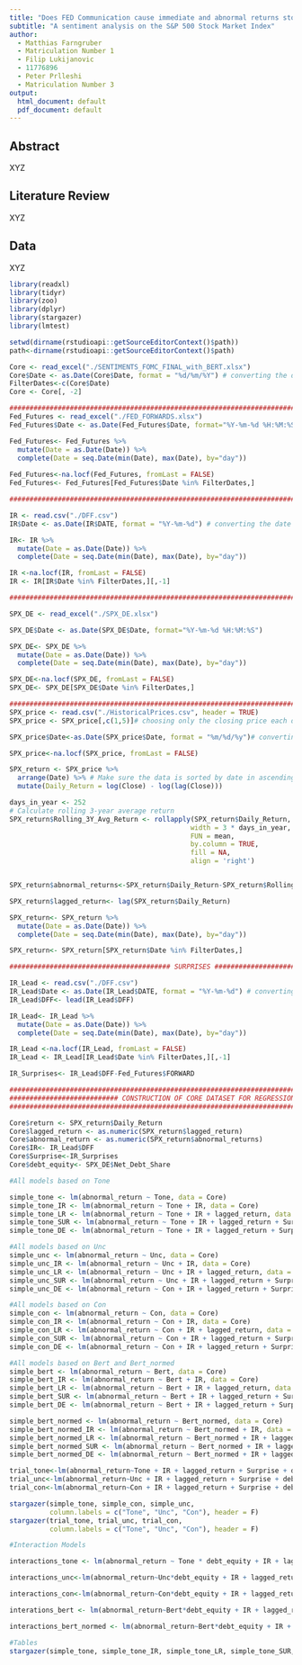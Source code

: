 ```yaml
---
title: "Does FED Communication cause immediate and abnormal returns stock market?"
subtitle: "A sentiment analysis on the S&P 500 Stock Market Index"
author:
  - Matthias Farngruber
  - Matriculation Number 1
  - Filip Lukijanovic
  - 11776896
  - Peter Prlleshi
  - Matriculation Number 3
output:
  html_document: default
  pdf_document: default
---
```


## Abstract {#sec-abstract}

XYZ

## Literature Review {#sec-literature-review}

XYZ

## Data {#sec-data}

XYZ

```r
library(readxl)
library(tidyr)
library(zoo)
library(dplyr)
library(stargazer)
library(lmtest)
```

```r

setwd(dirname(rstudioapi::getSourceEditorContext()$path))
path<-dirname(rstudioapi::getSourceEditorContext()$path)

Core <- read_excel("./SENTIMENTS_FOMC_FINAL_with_BERT.xlsx")
Core$Date <- as.Date(Core$Date, format = "%d/%m/%Y") # converting the date column
FilterDates<-c(Core$Date)
Core <- Core[, -2]

#################################################################################
Fed_Futures <- read_excel("./FED_FORWARDS.xlsx")
Fed_Futures$Date <- as.Date(Fed_Futures$Date, format="%Y-%m-%d %H:%M:%S")

Fed_Futures<- Fed_Futures %>% 
  mutate(Date = as.Date(Date)) %>%  
  complete(Date = seq.Date(min(Date), max(Date), by="day"))
      
Fed_Futures<-na.locf(Fed_Futures, fromLast = FALSE)
Fed_Futures<- Fed_Futures[Fed_Futures$Date %in% FilterDates,]

#####################################################################################

IR <- read.csv("./DFF.csv")
IR$Date <- as.Date(IR$DATE, format = "%Y-%m-%d") # converting the date column

IR<- IR %>% 
  mutate(Date = as.Date(Date)) %>%  
  complete(Date = seq.Date(min(Date), max(Date), by="day"))

IR <-na.locf(IR, fromLast = FALSE)
IR <- IR[IR$Date %in% FilterDates,][,-1]

#########################################################################

SPX_DE <- read_excel("./SPX_DE.xlsx")

SPX_DE$Date <- as.Date(SPX_DE$Date, format="%Y-%m-%d %H:%M:%S")

SPX_DE<- SPX_DE %>% 
  mutate(Date = as.Date(Date)) %>%  
  complete(Date = seq.Date(min(Date), max(Date), by="day"))

SPX_DE<-na.locf(SPX_DE, fromLast = FALSE)
SPX_DE<- SPX_DE[SPX_DE$Date %in% FilterDates,]

##################################################################################
SPX_price <- read.csv("./HistoricalPrices.csv", header = TRUE)
SPX_price <- SPX_price[,c(1,5)]# choosing only the closing price each day

SPX_price$Date<-as.Date(SPX_price$Date, format = "%m/%d/%y")# converting the date column

SPX_price<-na.locf(SPX_price, fromLast = FALSE)

SPX_return <- SPX_price %>%
  arrange(Date) %>% # Make sure the data is sorted by date in ascending order
  mutate(Daily_Return = log(Close) - log(lag(Close))) 

days_in_year <- 252
# Calculate rolling 3-year average return
SPX_return$Rolling_3Y_Avg_Return <- rollapply(SPX_return$Daily_Return, 
                                             width = 3 * days_in_year, 
                                             FUN = mean, 
                                             by.column = TRUE, 
                                             fill = NA, 
                                             align = 'right')


SPX_return$abnormal_returns<-SPX_return$Daily_Return-SPX_return$Rolling_3Y_Avg_Return

SPX_return$lagged_return<- lag(SPX_return$Daily_Return)

SPX_return<- SPX_return %>% 
  mutate(Date = as.Date(Date)) %>%  
  complete(Date = seq.Date(min(Date), max(Date), by="day"))

SPX_return<- SPX_return[SPX_return$Date %in% FilterDates,]

######################################## SURPRISES ###########################

IR_Lead <- read.csv("./DFF.csv")
IR_Lead$Date <- as.Date(IR_Lead$DATE, format = "%Y-%m-%d") # converting the date column
IR_Lead$DFF<- lead(IR_Lead$DFF)

IR_Lead<- IR_Lead %>% 
  mutate(Date = as.Date(Date)) %>%  
  complete(Date = seq.Date(min(Date), max(Date), by="day"))

IR_Lead <-na.locf(IR_Lead, fromLast = FALSE)
IR_Lead <- IR_Lead[IR_Lead$Date %in% FilterDates,][,-1]

IR_Surprises<- IR_Lead$DFF-Fed_Futures$FORWARD

######################################################################################
########################### CONSTRUCTION OF CORE DATASET FOR REGRESSIONS #############
######################################################################################

Core$return <- SPX_return$Daily_Return
Core$lagged_return <- as.numeric(SPX_return$lagged_return)
Core$abnormal_return <- as.numeric(SPX_return$abnormal_returns)
Core$IR<- IR_Lead$DFF
Core$Surprise<-IR_Surprises
Core$debt_equity<- SPX_DE$Net_Debt_Share
```

```r
#All models based on Tone

simple_tone <- lm(abnormal_return ~ Tone, data = Core)
simple_tone_IR <- lm(abnormal_return ~ Tone + IR, data = Core)
simple_tone_LR <- lm(abnormal_return ~ Tone + IR + lagged_return, data = Core)
simple_tone_SUR <- lm(abnormal_return ~ Tone + IR + lagged_return + Surprise, data = Core)
simple_tone_DE <- lm(abnormal_return ~ Tone + IR + lagged_return + Surprise + debt_equity, data = Core)
```

```r
#All models based on Unc
simple_unc <- lm(abnormal_return ~ Unc, data = Core)
simple_unc_IR <- lm(abnormal_return ~ Unc + IR, data = Core)
simple_unc_LR <- lm(abnormal_return ~ Unc + IR + lagged_return, data = Core)
simple_unc_SUR <- lm(abnormal_return ~ Unc + IR + lagged_return + Surprise, data = Core)
simple_unc_DE <- lm(abnormal_return ~ Con + IR + lagged_return + Surprise + debt_equity, data = Core)
```

```r
#All models based on Con
simple_con <- lm(abnormal_return ~ Con, data = Core)
simple_con_IR <- lm(abnormal_return ~ Con + IR, data = Core)
simple_con_LR <- lm(abnormal_return ~ Con + IR + lagged_return, data = Core)
simple_con_SUR <- lm(abnormal_return ~ Con + IR + lagged_return + Surprise, data = Core)
simple_con_DE <- lm(abnormal_return ~ Con + IR + lagged_return + Surprise + debt_equity, data = Core)
```

```r
#All models based on Bert and Bert_normed
simple_bert <- lm(abnormal_return ~ Bert, data = Core)
simple_bert_IR <- lm(abnormal_return ~ Bert + IR, data = Core)
simple_bert_LR <- lm(abnormal_return ~ Bert + IR + lagged_return, data = Core)
simple_bert_SUR <- lm(abnormal_return ~ Bert + IR + lagged_return + Surprise, data = Core)
simple_bert_DE <- lm(abnormal_return ~ Bert + IR + lagged_return + Surprise + debt_equity, data = Core)

simple_bert_normed <- lm(abnormal_return ~ Bert_normed, data = Core)
simple_bert_normed_IR <- lm(abnormal_return ~ Bert_normed + IR, data = Core)
simple_bert_normed_LR <- lm(abnormal_return ~ Bert_normed + IR + lagged_return, data = Core)
simple_bert_normed_SUR <- lm(abnormal_return ~ Bert_normed + IR + lagged_return + Surprise, data = Core)
simple_bert_normed_DE <- lm(abnormal_return ~ Bert_normed + IR + lagged_return + Surprise + debt_equity, data = Core)
```

```r

trial_tone<-lm(abnormal_return~Tone + IR + lagged_return + Surprise + debt_equity, data=Core)
trial_unc<-lm(abnormal_return~Unc + IR + lagged_return + Surprise + debt_equity, data=Core)
trial_con<-lm(abnormal_return~Con + IR + lagged_return + Surprise + debt_equity, data=Core)

stargazer(simple_tone, simple_con, simple_unc, 
          column.labels = c("Tone", "Unc", "Con"), header = F)
stargazer(trial_tone, trial_unc, trial_con,
          column.labels = c("Tone", "Unc", "Con"), header = F)


```

```r
#Interaction Models

interactions_tone <- lm(abnormal_return ~ Tone * debt_equity + IR + lagged_return + Surprise * debt_equity + debt_equity, data = Core)

interactions_unc<-lm(abnormal_return~Unc*debt_equity + IR + lagged_return + Surprise*debt_equity + debt_equity, data=Core)

interactions_con<-lm(abnormal_return~Con*debt_equity + IR + lagged_return + Surprise*debt_equity + debt_equity, data=Core)

interations_bert <- lm(abnormal_return~Bert*debt_equity + IR + lagged_return + Surprise*debt_equity + debt_equity, data=Core)

interactions_bert_normed <- lm(abnormal_return~Bert*debt_equity + IR + lagged_return + Surprise*debt_equity + debt_equity, data=Core)


```

```r
#Tables
stargazer(simple_tone, simple_tone_IR, simple_tone_LR, simple_tone_SUR, simple_tone_DE, interactions_tone, column.labels = c("Tone", "Cons", "Unc"), header = FALSE)



```
